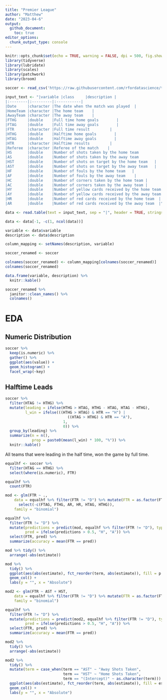 ```yaml
---
title: "Premier League"
author: "Matthew"
date: "2023-04-6"
output: 
  github_document:
    toc: true
editor_options: 
  chunk_output_type: console
---
```


```r
knitr::opts_chunk$set(echo = TRUE, warning = FALSE, dpi = 500, fig.showtext = TRUE)
library(tidyverse)
library(lubridate)
library(scales)
library(patchwork)
library(broom)
```

```r
soccer <- read_csv('https://raw.githubusercontent.com/rfordatascience/tidytuesday/master/data/2023/2023-04-04/soccer21-22.csv')
```

```r
input_text <- "|variable |class     |description |
|:--------|:---------|:-----------|
|Date     |character |The date when the match was played  |
|HomeTeam |character |The home team    |
|AwayTeam |character |The away team    |
|FTHG     |double    |Full time home goals        |
|FTAG     |double    |Full time away goals        |
|FTR      |character |Full time result         |
|HTHG     |double    |Halftime home goals        |
|HTAG     |double    |Halftime away goals        |
|HTR      |character |Halftime results         |
|Referee  |character |Referee of the match    |
|HS       |double    |Number of shots taken by the home team          |
|AS       |double    |Number of shots taken by the away team          |
|HST      |double    |Number of shots on target by the home team   |
|AST      |double    |Number of shots on target by the away team   |
|HF       |double    |Number of fouls by the home team   |
|AF       |double    |Number of fouls by the away team    |
|HC       |double    |Number of corners taken by the home team |
|AC       |double    |Number of corners taken by the away team |
|HY       |double    |Number of yellow cards received by the home team |
|AY       |double    |Number of yellow cards received by the away team  |
|HR       |double    |Number of red cards received by the home team  |
|AR       |double    |Number of red cards received by the away team  |"

data <- read.table(text = input_text, sep = "|", header = TRUE, stringsAsFactors = FALSE, strip.white = TRUE)

data <- data[-1, -c(1, ncol(data))]
```

```r
variable <- data$variable
description <- data$description

column_mapping <- setNames(description, variable)

soccer_renamed <- soccer

colnames(soccer_renamed) <- column_mapping[colnames(soccer_renamed)]
colnames(soccer_renamed)
```

```r
data.frame(variable, description) %>% 
  knitr::kable()

soccer_renamed %>% 
  janitor::clean_names() %>% 
  colnames()
```

# EDA

## Numeric Distribution

```r
soccer %>% 
  keep(is.numeric) %>% 
  gather() %>% 
  ggplot(aes(value)) +
  geom_histogram() +
  facet_wrap(~key)
```

## Halftime Leads

```r
soccer %>% 
  filter(HTAG != HTHG) %>% 
  mutate(leading = ifelse(HTHG > HTAG, HTHG - HTAG, HTAG - HTHG),
         l_win = ifelse(((HTHG > HTAG) & HTR == "H") | 
                            ((HTAG > HTHG) & HTR == "A"),
                          1,
                          0)) %>% 
  group_by(leading) %>% 
  summarize(n = n(),
            prop = paste0(mean(l_win) * 100, "%")) %>% 
  knitr::kable()
```

All teams that were leading in the half time, won the game by full time.

```r
equalhf <- soccer %>% 
  filter(HTAG == HTHG) %>% 
  select(where(is.numeric), FTR)

equalhf %>% 
  count(FTR)
```

```r
mod <- glm(FTR ~ ., 
    data = equalhf %>% filter(FTR != "D") %>% mutate(FTR = as.factor(FTR)) %>% 
      select(-c(FTAG, FTHG, AR, HR, HTAG, HTHG)),
    family = "binomial")
```

```r
equalhf %>% 
  filter(FTR != "D") %>% 
  mutate(predictions = predict(mod, equalhf %>% filter(FTR != "D"), type = "response"),
         pred = ifelse(predictions > 0.5, "H", "A")) %>% 
  select(FTR, pred) %>% 
  summarize(accuracy = mean(FTR == pred))

mod %>% tidy() %>% 
  arrange(-abs(estimate)) 

mod %>% 
  tidy() %>% 
  ggplot(aes(abs(estimate), fct_reorder(term, abs(estimate)), fill = p.value < 0.05)) +
  geom_col() +
  labs(y = "", x = "Absolute")
```

```r
mod2 <- glm(FTR ~ AST + HST, 
    data = equalhf %>% filter(FTR != "D") %>% mutate(FTR = as.factor(FTR)),
    family = "binomial")

equalhf %>% 
  filter(FTR != "D") %>% 
  mutate(predictions = predict(mod2, equalhf %>% filter(FTR != "D"), type = "response"),
         pred = ifelse(predictions > 0.5, "H", "A")) %>% 
  select(FTR, pred) %>% 
  summarize(accuracy = mean(FTR == pred))

mod2 %>% 
  tidy() %>% 
  arrange(-abs(estimate))

mod2 %>% 
  tidy() %>% 
  mutate(term = case_when(term == "AST" ~ "Away Shots Taken",
                          term == "HST" ~ "Home Shots Taken",
                          term == "(Intercept)" ~ as.character(term))) %>% 
  ggplot(aes(abs(estimate), fct_reorder(term, abs(estimate)), fill = estimate > 0)) +
  geom_col() +
  labs(y = "", x = "Absolute")
```


